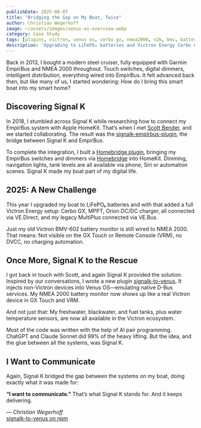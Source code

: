 ```yaml
---
publishDate: 2025-08-07
title: "Bridging the Gap on My Boat, Twice"
author: Christian Wegerhoff
image: ~/assets/images/venus-os-overview.webp
category: Case Study
tags: [plugins, victron, venus os, cerbo gx, nmea2000, n2k, bmv, battery, levels, sensors, homekit, homebridge]
description: 'Upgrading to LiFePO₄ batteries and Victron Energy Cerbo GX, Signal K once again bridged the gap between isolated systems on my boat. With a new plugin injecting NMEA 2000 data into Venus OS, everything from battery monitor to tank levels is now visible in GX Touch and VRM.'
---
```


Back in 2013, I bought a modern steel cruiser, fully equipped with Garmin EmpirBus and NMEA 2000 throughout. Touch switches, digital dimmers, intelligent distribution, everything wired into EmpirBus. It felt advanced back then, but like many of us, I started wondering: How do I bring this smart boat into my smart home?

## Discovering Signal K

In 2018, I stumbled across Signal K while researching how to connect my EmpirBus system with Apple HomeKit. That’s when I met [Scott Bender](https://github.com/sbender9), and we started collaborating. The result was the [signalk-empirbus-plugin](https://www.npmjs.com/package/signalk-empirbus-plugin), the bridge between Signal K and EmpirBus.

To complete the integration, I built a [Homebridge plugin](https://www.npmjs.com/package/homebridge-signalk), bringing my EmpirBus switches and dimmers via [Homebridge](https://homebridge.io) into HomeKit. Dimming, navigation lights, tank levels are all available via phone, Siri or automation scenes. Signal K made my boat part of my digital life.

## 2025: A New Challenge

This year I upgraded my boat to LiFePO₄ batteries and with that added a full Victron Energy setup: Cerbo GX, MPPT, Orion DC/DC charger, all connected via VE.Direct, and my legacy MultiPlus connected via VE.Bus.

Just my old Victron BMV-602 battery monitor is still wired to NMEA 2000. That means: Not visible on the GX Touch or Remote Console (VRM), no DVCC, no charging automation.

## Once More, Signal K to the Rescue

I got back in touch with Scott, and again Signal K provided the solution: Inspired by our conversations, I wrote a new plugin [signalk-to-venus](https://www.npmjs.com/package/signalk-to-venus). It injects non-Victron devices into Venus OS—emulating native D-Bus services. My NMEA 2000 battery monitor now shows up like a real Victron device in GX Touch and VRM.

And not just that: My freshwater, blackwater, and fuel tanks, plus water temperature sensors, are now all available in the Victron ecosystem.

Most of the code was written with the help of AI pair programming. ChatGPT and Claude Sonnet did 99% of the heavy lifting. But the idea, and the glue between all the systems, was Signal K.

## I Want to Communicate

Again, Signal K bridged the gap between the systems on my boat, doing exactly what it was made for: 

**“I want to communicate.”** That’s what Signal K stands for. And it keeps delivering.

—
*Christian Wegerhoff*  
[signalk-to-venus on npm](https://www.npmjs.com/package/signalk-to-venus)
